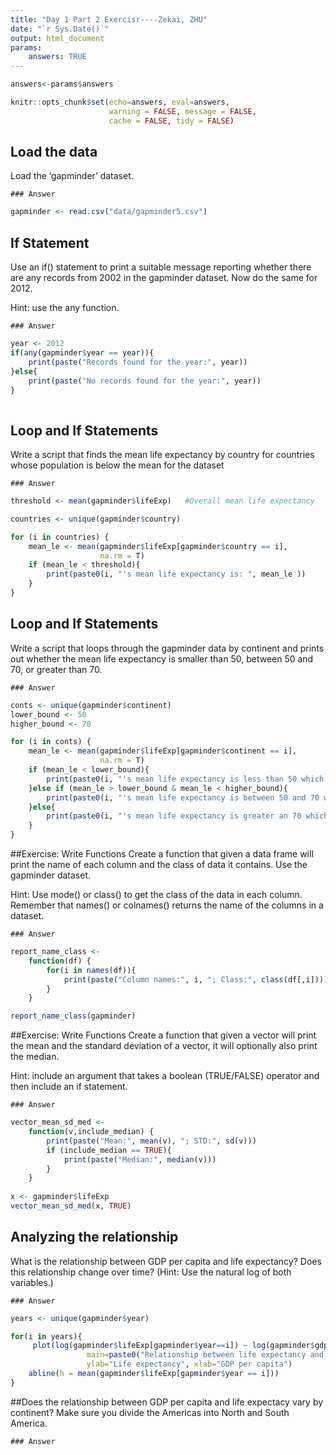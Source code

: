 ```yaml
---
title: "Day 1 Part 2 Exercisr----Zekai, ZHU"
date: "`r Sys.Date()`"
output: html_document
params:
    answers: TRUE
---
```


```r
answers<-params$answers
```

```r
knitr::opts_chunk$set(echo=answers, eval=answers,
                      warning = FALSE, message = FALSE,
                      cache = FALSE, tidy = FALSE)
```

## Load the data
Load the 'gapminder' dataset.

```asis
### Answer
```

```r
gapminder <- read.csv("data/gapminder5.csv")
```

## If Statement
Use an if() statement to print a suitable message reporting whether there are any records from 2002 in the gapminder dataset. Now do the same for 2012.

Hint: use the any function.
 
```asis
### Answer
```

```r
year <- 2012
if(any(gapminder$year == year)){
    print(paste("Records found for the year:", year))
}else{
    print(paste("No records found for the year:", year))
}
    
```

## Loop and If Statements
Write a script that finds the mean life expectancy by country for countries whose population is below the mean for the dataset

```asis
### Answer
```

```r
threshold <- mean(gapminder$lifeExp)   #Overall mean life expectancy 

countries <- unique(gapminder$country)   

for (i in countries) {
    mean_le <- mean(gapminder$lifeExp[gapminder$country == i], 
                    na.rm = T)  
    if (mean_le < threshold){
        print(paste0(i, "'s mean life expectancy is: ", mean_le ))
    }
}
```

## Loop and If Statements
Write a script that loops through the gapminder data by continent and prints out whether the mean life expectancy is smaller than 50, between 50 and 70, or greater than 70.

```asis
### Answer
```

```r
conts <- unique(gapminder$continent)
lower_bound <- 50
higher_bound <- 70

for (i in conts) {
    mean_le <- mean(gapminder$lifeExp[gapminder$continent == i], 
                    na.rm = T)  
    if (mean_le < lower_bound){
        print(paste0(i, "'s mean life expectancy is less than 50 which is ", mean_le ))
    }else if (mean_le > lower_bound & mean_le < higher_bound){
        print(paste0(i, "'s mean life expectancy is between 50 and 70 which is ", mean_le ))
    }else{
        print(paste0(i, "'s mean life expectancy is greater an 70 which is ", mean_le ))
    }
}
```

##Exercise: Write Functions
Create a function that given a data frame will print the name of each column and the class of data it contains. Use the gapminder dataset. 

Hint: Use mode() or class() to get the class of the data in each column. Remember that names() or colnames() returns the name of the columns in a dataset.

```asis
### Answer
```

```r
report_name_class <- 
    function(df) {
        for(i in names(df)){
            print(paste("Column names:", i, "; Class:", class(df[,i])))
        }
    }

report_name_class(gapminder)

```

##Exercise: Write Functions
Create a function that given a vector will print the mean and the standard deviation of a vector, it will optionally also print the median. 

Hint: include an argument that takes a boolean (TRUE/FALSE) operator and then include an if statement.

```asis
### Answer
```

```r
vector_mean_sd_med <- 
    function(v,include_median) {
        print(paste("Mean:", mean(v), "; STD:", sd(v)))
        if (include_median == TRUE){                                 
            print(paste("Median:", median(v)))
        }
    }
    
x <- gapminder$lifeExp
vector_mean_sd_med(x, TRUE)

```

## Analyzing the relationship

What is the relationship between GDP per capita and life expectancy? Does this relationship change over time? (Hint: Use the natural log of both variables.)

```asis
### Answer
```

```r
years <- unique(gapminder$year)

for(i in years){
     plot(log(gapminder$lifeExp[gapminder$year==i]) ~ log(gapminder$gdpPercap[gapminder$year==i]),
                 main=paste0("Relationship between life expectancy and GDP per capita in ",i),
                 ylab="Life expectancy", xlab="GDP per capita")
    abline(h = mean(gapminder$lifeExp[gapminder$year == i]))
}

```
##Does the relationship between GDP per capita and life expectacy vary by continent? Make sure you divide the Americas into North and South America.

```asis
### Answer
```

```r
```

